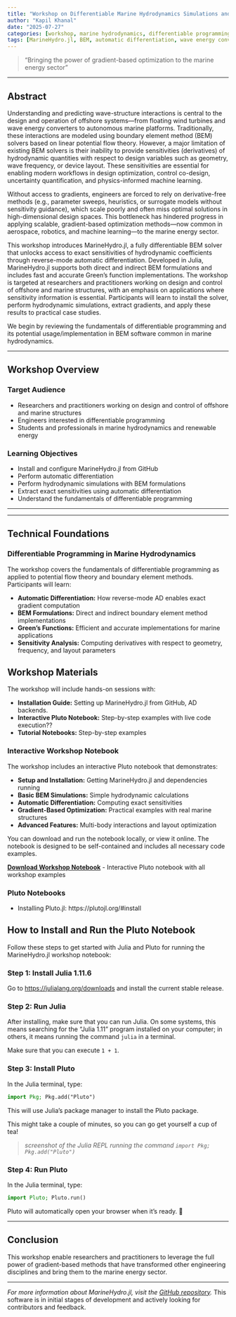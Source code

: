 ```yaml
---
title: "Workshop on Differentiable Marine Hydrodynamics Simulations and its Applications using MarineHydro.jl"
author: "Kapil Khanal"
date: "2025-07-27"
categories: [workshop, marine hydrodynamics, differentiable programming, optimization]
tags: [MarineHydro.jl, BEM, automatic differentiation, wave energy converters, surrogate modeling, layout optimization]
---
```


> "Bringing the power of gradient-based optimization to the marine energy sector"

---

## Abstract

Understanding and predicting wave-structure interactions is central to the design and operation of offshore systems—from floating wind turbines and wave energy converters to autonomous marine platforms. Traditionally, these interactions are modeled using boundary element method (BEM) solvers based on linear potential flow theory. However, a major limitation of existing BEM solvers is their inability to provide sensitivities (derivatives) of hydrodynamic quantities with respect to design variables such as geometry, wave frequency, or device layout. These sensitivities are essential for enabling modern workflows in design optimization, control co-design, uncertainty quantification, and physics-informed machine learning.

Without access to gradients, engineers are forced to rely on derivative-free methods (e.g., parameter sweeps, heuristics, or surrogate models without sensitivity guidance), which scale poorly and often miss optimal solutions in high-dimensional design spaces. This bottleneck has hindered progress in applying scalable, gradient-based optimization methods—now common in aerospace, robotics, and machine learning—to the marine energy sector.

This workshop introduces MarineHydro.jl, a fully differentiable BEM solver that unlocks access to exact sensitivities of hydrodynamic coefficients through reverse-mode automatic differentiation. Developed in Julia, MarineHydro.jl supports both direct and indirect BEM formulations and includes fast and accurate Green's function implementations. The workshop is targeted at researchers and practitioners working on design and control of offshore and marine structures, with an emphasis on applications where sensitivity information is essential. Participants will learn to install the solver, perform hydrodynamic simulations, extract gradients, and apply these results to practical case studies.

We begin by reviewing the fundamentals of differentiable programming and its potential usage/implementation in BEM software common in marine hydrodynamics. 

---

## Workshop Overview

### Target Audience
- Researchers and practitioners working on design and control of offshore and marine structures
- Engineers interested in differentiable programming 
- Students and professionals in marine hydrodynamics and renewable energy

### Learning Objectives
- Install and configure MarineHydro.jl from GitHub
- Perform automatic differentiation
- Perform hydrodynamic simulations with BEM formulations
- Extract exact sensitivities using automatic differentiation
- Understand the fundamentals of differentiable programming 

---



---

## Technical Foundations

### Differentiable Programming in Marine Hydrodynamics

The workshop covers the fundamentals of differentiable programming as applied to potential flow theory and boundary element methods. Participants will learn:

- **Automatic Differentiation:** How reverse-mode AD enables exact gradient computation
- **BEM Formulations:** Direct and indirect boundary element method implementations
- **Green's Functions:** Efficient and accurate implementations for marine applications
- **Sensitivity Analysis:** Computing derivatives with respect to geometry, frequency, and layout parameters



## Workshop Materials

The workshop will include hands-on sessions with:

- **Installation Guide:** Setting up MarineHydro.jl from GitHub, AD backends.
- **Interactive Pluto Notebook:** Step-by-step examples with live code execution??
- **Tutorial Notebooks:** Step-by-step examples

### Interactive Workshop Notebook

The workshop includes an interactive Pluto notebook that demonstrates:

- **Setup and Installation:** Getting MarineHydro.jl and dependencies running
- **Basic BEM Simulations:** Simple hydrodynamic calculations
- **Automatic Differentiation:** Computing exact sensitivities
- **Gradient-Based Optimization:** Practical examples with real marine structures
- **Advanced Features:** Multi-body interactions and layout optimization

You can download and run the notebook locally, or view it online. The notebook is designed to be self-contained and includes all necessary code examples.

**[Download Workshop Notebook](https://github.com/KapilKhanal/UMERCWorkshop)** - Interactive Pluto notebook with all workshop examples

### Pluto Notebooks

- Installing Pluto.jl: https://plutojl.org/#install

## How to Install and Run the Pluto Notebook

Follow these steps to get started with Julia and Pluto for running the MarineHydro.jl workshop notebook:

### Step 1: Install Julia 1.11.6
Go to [https://julialang.org/downloads](https://julialang.org/downloads) and install the current stable release.

### Step 2: Run Julia
After installing, make sure that you can run Julia. On some systems, this means searching for the "Julia 1.11" program installed on your computer; in others, it means running the command `julia` in a terminal.

Make sure that you can execute `1 + 1`.


### Step 3: Install Pluto
In the Julia terminal, type:

```julia
import Pkg; Pkg.add("Pluto")
```

This will use Julia's package manager to install the Pluto package.

This might take a couple of minutes, so you can go get yourself a cup of tea!

> _screenshot of the Julia REPL running the command `import Pkg; Pkg.add("Pluto")`_

### Step 4: Run Pluto
In the Julia terminal, type:

```julia
import Pluto; Pluto.run()
```

Pluto will automatically open your browser when it's ready. 🎉

---

## Conclusion

This workshop enable researchers and practitioners to leverage the full power of gradient-based methods that have transformed other engineering disciplines and bring them to the marine energy sector.


---

*For more information about MarineHydro.jl, visit the [GitHub repository](https://github.com/symbiotic-engineering/MarineHydro.jl).* This software is in initial stages of development and actively looking for contributors and feedback.